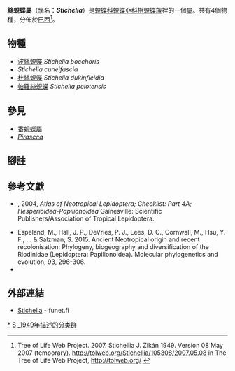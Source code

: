 {{NoteTA
|G1=Butterfly
}}
{{Automatic Taxobox
| taxon = Stichelia
| authority = Zikán, 1949
| image = Illustrations of new species of exotic butterflies Limnas &c.jpg
| image_caption = [[波絲蜆蝶|波絲蜆蝶]] (右上)<br />''Stichelia bocchoris''
| type_species = [[波絲蜆蝶|波絲蜆蝶]]<br />''Amarynthia bocchoris''
| type_species_authority = Hewitson, 1876
| subdivision_ranks = 物種
| subdivision = 共4種，詳閱正文。
| synonyms = * ''Stichellia''
}}

'''絲蜆蝶屬'''（學名：'''''Stichelia'''''）是[[蜆蝶科|蜆蝶科]][[蜆蝶亞科|蜆蝶亞科]][[樹蜆蝶族|樹蜆蝶族]]裡的一個[[屬|屬]]。共有4個物種，分佈於[[巴西|巴西]]<ref>Tree of Life Web Project. 2007. Stichellia J. Zikán 1949. Version 08 May 2007 (temporary). http://tolweb.org/Stichellia/105308/2007.05.08 in The Tree of Life Web Project, http://tolweb.org/ {{Wayback|url=http://tolweb.org/ |date=20110515100516 }} {{en}}</ref>。

== 物種 ==
* [[波絲蜆蝶|波絲蜆蝶]] ''Stichelia bocchoris''
* ''Stichelia cuneifascia''
* [[杜絲蜆蝶|杜絲蜆蝶]] ''Stichelia dukinfieldia''
* [[帕羅絲蜆蝶|帕羅絲蜆蝶]] ''Stichelia pelotensis''

== 參見 ==
* [[番蜆蝶屬|番蜆蝶屬]]
* ''[[Pirascca|Pirascca]]''

== 腳註 ==
{{reflist}}

== 參考文獻 ==
{{Commons category|Stichelia}}
* {{aut|Lamas, G.}}, 2004, ''Atlas of Neotropical Lepidoptera; Checklist: Part 4A; Hesperioidea-Papilionoidea'' Gainesville: Scientific Publishers/Association of Tropical Lepidoptera.
* Espeland, M., Hall, J. P., DeVries, P. J., Lees, D. C., Cornwall, M., Hsu, Y. F., ... & Salzman, S. 2015. Ancient Neotropical origin and recent recolonisation: Phylogeny, biogeography and diversification of the Riodinidae (Lepidoptera: Papilionoidea). Molecular phylogenetics and evolution, 93, 296-306.
* {{Cite book | author = 寿建新, 周尧, 李宇飞 | title = 世界蝴蝶分類名錄 | location = 中國 | publisher = 陝西科學技術出版社 | date = 2006-04-01 | ISBN = 9787536936768}}

== 外部連結 ==
* [http://ftp.funet.fi/pub/sci/bio/life/insecta/lepidoptera/ditrysia/papilionoidea/riodinidae/stichelia/ Stichelia] - funet.fi

{{蜆蝶亞科}}
{{taxonbar}}
[[Category:絲蜆蝶屬|*]]
[[Category:樹蜆蝶族|S]]
[[Category:_1949年描述的分类群|]]